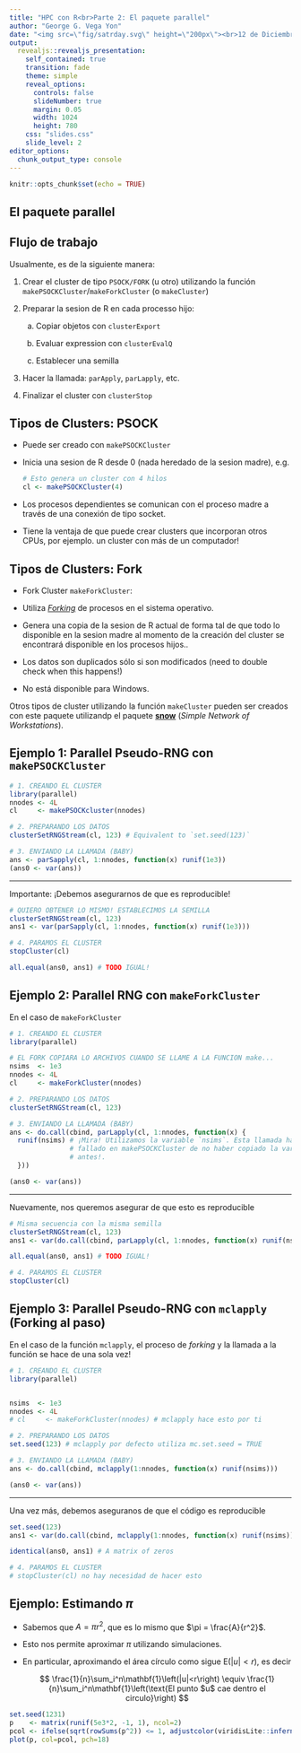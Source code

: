 ```yaml
---
title: "HPC con R<br>Parte 2: El paquete parallel"
author: "George G. Vega Yon"
date: "<img src=\"fig/satrday.svg\" height=\"200px\"><br>12 de Diciembre, 2018"
output:
  revealjs::revealjs_presentation:
    self_contained: true
    transition: fade
    theme: simple
    reveal_options:
      controls: false
      slideNumber: true
      margin: 0.05
      width: 1024
      height: 780
    css: "slides.css"
    slide_level: 2
editor_options: 
  chunk_output_type: console
---
```


```r
knitr::opts_chunk$set(echo = TRUE)
```

## El paquete parallel

## Flujo de trabajo

Usualmente, es de la siguiente manera:

1.  Crear el cluster de tipo `PSOCK/FORK` (u otro) utilizando la función
    `makePSOCKCluster`/`makeForkCluster` (o `makeCluster`)
    
2.  Preparar la sesion de R en cada processo hijo:

    a.  Copiar objetos con `clusterExport`

    b.  Evaluar expression con `clusterEvalQ`

    c.  Establecer una semilla

3.  Hacer la llamada: `parApply`, `parLapply`, etc. 

4.  Finalizar el cluster con `clusterStop`


## Tipos de Clusters: PSOCK

-   Puede ser creado con `makePSOCKCluster`

-   Inicia una sesion de R desde 0 (nada heredado de la sesion madre), e.g.
    
    ```r
    # Esto genera un cluster con 4 hilos
    cl <- makePSOCKCluster(4)
    ```

-   Los procesos dependientes se comunican con el proceso madre a través de una
    conexión de tipo socket.

-   Tiene la ventaja de que puede crear clusters que incorporan otros
    CPUs, por ejemplo. un cluster con más de un computador!

## Tipos de Clusters: Fork

-   Fork Cluster `makeForkCluster`:

-   Utiliza [*Forking*](https://en.wikipedia.org/wiki/Fork_(system_call)) de
    procesos en el sistema operativo.

-   Genera una copia de la sesion de R actual de forma tal de que todo lo disponible
    en la sesion madre al momento de la creación del cluster se encontrará disponible
    en los procesos hijos..
    
-   Los datos son duplicados sólo si son modificados 
    (need to double check when this happens!)

-   No está disponible para Windows.

Otros tipos de cluster utilizando la función `makeCluster` pueden ser creados
con este paquete utilizandp el paquete [**snow**](https://cran.r-project.org/package=snow)
(*Simple Network of Workstations*).

## Ejemplo 1: Parallel Pseudo-RNG con `makePSOCKCluster`


```r
# 1. CREANDO EL CLUSTER
library(parallel)
nnodes <- 4L
cl     <- makePSOCKcluster(nnodes)    

# 2. PREPARANDO LOS DATOS
clusterSetRNGStream(cl, 123) # Equivalent to `set.seed(123)`

# 3. ENVIANDO LA LLAMADA (BABY)
ans <- parSapply(cl, 1:nnodes, function(x) runif(1e3))
(ans0 <- var(ans))
```

----

Importante: ¡Debemos asegurarnos de que es reproducible!

```r
# QUIERO OBTENER LO MISMO! ESTABLECIMOS LA SEMILLA
clusterSetRNGStream(cl, 123)
ans1 <- var(parSapply(cl, 1:nnodes, function(x) runif(1e3)))

# 4. PARAMOS EL CLUSTER
stopCluster(cl)

all.equal(ans0, ans1) # TODO IGUAL!
```

## Ejemplo 2: Parallel RNG con `makeForkCluster`

En el caso de `makeForkCluster`

```r
# 1. CREANDO EL CLUSTER
library(parallel)

# EL FORK COPIARA LO ARCHIVOS CUANDO SE LLAME A LA FUNCION make...
nsims  <- 1e3
nnodes <- 4L
cl     <- makeForkCluster(nnodes)    

# 2. PREPARANDO LOS DATOS
clusterSetRNGStream(cl, 123)

# 3. ENVIANDO LA LLAMADA (BABY)
ans <- do.call(cbind, parLapply(cl, 1:nnodes, function(x) {
  runif(nsims) # ¡Mira! Utilizamos la variable `nsims`. Esta llamada habria 
               # fallado en makePSOCKCluster de no haber copiado la variable
               # antes!.
  }))

(ans0 <- var(ans))
```

---

Nuevamente, nos queremos asegurar de que esto es reproducible

```r
# Misma secuencia con la misma semilla
clusterSetRNGStream(cl, 123)
ans1 <- var(do.call(cbind, parLapply(cl, 1:nnodes, function(x) runif(nsims))))

all.equal(ans0, ans1) # TODO IGUAL!

# 4. PARAMOS EL CLUSTER
stopCluster(cl)
```


## Ejemplo 3: Parallel Pseudo-RNG con `mclapply` (Forking al paso)

En el caso de la función `mclapply`, el proceso de *forking* y la llamada a la
función se hace de una sola vez!

```r
# 1. CREANDO EL CLUSTER
library(parallel)


nsims  <- 1e3
nnodes <- 4L
# cl     <- makeForkCluster(nnodes) # mclapply hace esto por ti

# 2. PREPARANDO LOS DATOS
set.seed(123) # mclapply por defecto utiliza mc.set.seed = TRUE

# 3. ENVIANDO LA LLAMADA (BABY)
ans <- do.call(cbind, mclapply(1:nnodes, function(x) runif(nsims)))

(ans0 <- var(ans))
```

---

Una vez más, debemos aseguranos de que el código es reproducible

```r
set.seed(123) 
ans1 <- var(do.call(cbind, mclapply(1:nnodes, function(x) runif(nsims))))

identical(ans0, ans1) # A matrix of zeros

# 4. PARAMOS EL CLUSTER
# stopCluster(cl) no hay necesidad de hacer esto
```

## Ejemplo: Estimando $\pi$

*   Sabemos que $A = \pi r^2$, que es lo mismo que $\pi = \frac{A}{r^2}$.

*   Esto nos permite aproximar $\pi$ utilizando simulaciones.

*   En particular, aproximando el área círculo como sigue $\mbox{E}\left(|u|<r\right)$, es decir
    
    $$
    \frac{1}{n}\sum_i^n\mathbf{1}\left(|u|<r\right) \equiv
    \frac{1}{n}\sum_i^n\mathbf{1}\left(\text{El punto $u$ cae dentro el circulo}\right)
    $$ 
    
```r
set.seed(1231)
p    <- matrix(runif(5e3*2, -1, 1), ncol=2)
pcol <- ifelse(sqrt(rowSums(p^2)) <= 1, adjustcolor(viridisLite::inferno(5)[4], .5), adjustcolor("gray", .5))
plot(p, col=pcol, pch=18)
```

